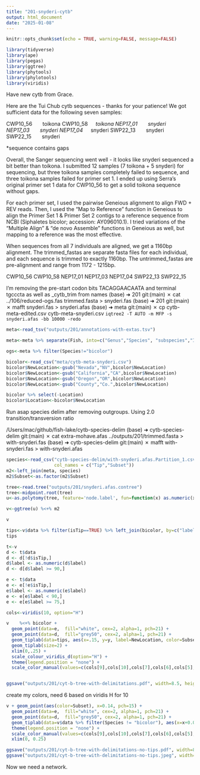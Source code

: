 ```yaml
---
title: "201-snyderi-cytb"
output: html_document
date: "2025-01-08"
---
```


```r
knitr::opts_chunk$set(echo = TRUE, warning=FALSE, message=FALSE)
```

```r
library(tidyverse)
library(ape)
library(pegas)
library(ggtree)
library(phytools)
library(phylotools)
library(viridis)
```

Have new cytb from Grace. 

Here are the Tui Chub cytb sequences - thanks for your patience! We got sufficient data for the following seven samples:

CWP10_56    toikona
CWP10_58*   toikona
NEP17_01    snyderi
NEP17_03    snyderi
NEP17_04*   snyderi
SWP22_13    snyderi
SWP22_15    snyderi

*sequence contains gaps


Overall, the Sanger sequencing went well - it looks like snyderi sequenced a bit better than toikona. I submitted 12 samples (7 toikona + 5 snyderi) for sequencing, but three toikona samples completely failed to sequence, and three toikona samples failed for primer set 1. I ended up using Serra's original primer set 1 data for CWP10_56 to get a solid toikona sequence without gaps. 

For each primer set, I used the pairwise Geneious alignment to align FWD + REV reads. Then, I used the "Map to Reference" function in Geneious to align the Primer Set 1 & Primer Set 2 contigs to a reference sequence from NCBI (Siphaletes bicolor; accession: AY096010.1). I tried variations of the "Multiple Align" & "de novo Assemble" functions in Geneious as well, but mapping to a reference was the most effective.

When sequences from all 7 individuals are aligned, we get a 1160bp alignment. The trimmed_fastas are separate fasta files for each individual, and each sequence is trimmed to exactly 1160bp. The untrimmed_fastas are pre-alignment and range from 1172 - 1215bp.

CWP10_56
CWP10_58
NEP17_01
NEP17_03
NEP17_04
SWP22_13
SWP22_15

I'm removing the pre-start codon bits TACAGGAACAATA and terminal tgcccta as well as _cytb_trim from names
(base) ➜  201 git:(main) ✗ cat ../106/reduced-ogs.fas trimmed.fasta > snyderi.fas
(base) ➜  201 git:(main) ✗ mafft snyderi.fas > snyderi.afas
(base) ➜  meta git:(main) ✗ cp cytb-meta-edited.csv cytb-meta-snyderi.csv
`iqtree2 -T AUTO -m MFP -s snyderi.afas -bb 10000 -redo`

```r
meta<-read_tsv("outputs/201/annotations-with-extas.tsv")

meta<-meta %>% separate(Fish, into=c("Genus","Species", "subspecies","ID"), remove = FALSE)

ogs<-meta %>% filter(Species!="bicolor")
```

```r
bicolor<-read_csv("meta/cytb-meta-snyderi.csv")
bicolor$NewLocation<-gsub("Nevada","NV",bicolor$NewLocation)
bicolor$NewLocation<-gsub("California","CA",bicolor$NewLocation)
bicolor$NewLocation<-gsub("Oregon","OR",bicolor$NewLocation)
bicolor$NewLocation<-gsub("County","Co.",bicolor$NewLocation)

bicolor %>% select(-Location)
bicolor$Location<-bicolor$NewLocation
```

Run asap species delim after removing outgroups. Using 2.0 transition/transversion ratio

/Users/mac/github/fish-lake/cytb-species-delim
(base) ➜  cytb-species-delim git:(main) ✗ cat extra-mohave.afas ../outputs/201/trimmed.fasta > with-snyderi.fas
(base) ➜  cytb-species-delim git:(main) ✗ mafft with-snyderi.fas > with-snyderi.afas


```r
species<-read_csv("cytb-species-delim/with-snyderi.afas.Partition_1.csv",
                  col_names = c("Tip","Subset"))
m2<-left_join(meta, species)
m2$Subset<-as.factor(m2$Subset)
```

```r
tree<-read.tree("outputs/201/snyderi.afas.contree")
tree<-midpoint.root(tree)
u<-as.polytomy(tree, feature='node.label', fun=function(x) as.numeric(x) < 50)

v<-ggtree(u) %<+% m2 

v 
```


```r
tips<-v$data %>% filter(isTip==TRUE) %>% left_join(bicolor, by=c("label"="Tip"))
tips
```

```r
t<-v
d <- t$data
d <- d[!d$isTip,]
d$label <- as.numeric(d$label)
d <- d[d$label >= 90,]

e <- t$data
e <- e[!e$isTip,]
e$label <- as.numeric(e$label)
e <- e[e$label < 90,]
e <- e[e$label >= 75,]
```

```r
cols<-viridis(10, option="H")
```

```r
v    %<+% bicolor +
  geom_point(data=e,  fill="white", cex=2, alpha=1, pch=21) +
  geom_point(data=d,  fill="grey50", cex=2, alpha=1, pch=21) +
  geom_tiplab(data=tips, aes(x=.15, y=y, label=NewLocation, color=Subset), size=2) +
  geom_tiplab(size=2) +
  xlim(0,.25) +
  scale_colour_viridis_d(option="H") +
  theme(legend.position = "none") +
  scale_color_manual(values=c(cols[9],cols[10],cols[7],cols[6],cols[5],cols[4]), na.value = NA) 


ggsave("outputs/201/cyt-b-tree-with-delimitations.pdf", width=8.5, height=11)
```
create my colors, need 6 based on viridis H for 10





```r
v + geom_point(aes(color=Subset), x=0.14, pch=15) +
  geom_point(data=e,  fill="white", cex=2, alpha=1, pch=21) +
  geom_point(data=d,  fill="grey50", cex=2, alpha=1, pch=21) +
  geom_tiplab(data=v$data %>% filter(Species != "bicolor"), aes(x=x+0.001,label=Fish), size=2) +
  theme(legend.position = "none") +
  scale_color_manual(values=c(cols[9],cols[10],cols[7],cols[6],cols[5],cols[4]), na.value = NA) +
  xlim(0, 0.25)

ggsave("outputs/201/cyt-b-tree-with-delimitations-no-tips.pdf", width=8.5, height=8)
ggsave("outputs/201/cyt-b-tree-with-delimitations-no-tips.jpeg", width=8.5, height=8)

```


Now we need a network.

